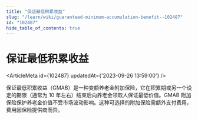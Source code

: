 ```yaml
---
title: "保证最低积累收益"
slug: "/learn/wiki/guaranteed-minimum-accumulation-benefit--102487"
id: "102487"
hide_table_of_contents: true
---
```



# 保证最低积累收益

<ArticleMeta id={102487} updatedAt={'2023-09-26 13:59:00'} />
<div className='border-solid border-b border-t-0 my-4 border-[var(--ifm-color-gray-300)]' />

保证最低积累收益（GMAB）是一种变额养老金附加保险，它在积累期或另一个设定的期限（通常为 10 年左右）结束后向养老金领取人保证最低价值。GMAB 附加保险保护养老金价值不受市场波动影响。这种可选择的附加保险需额外支付费用，费用因保险提供商而异。
